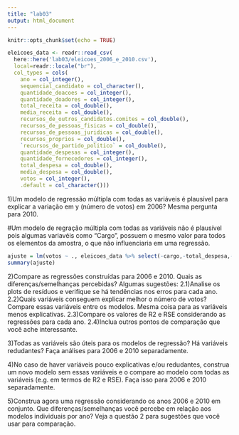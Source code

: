 ```yaml
---
title: "lab03"
output: html_document
---
```


```r
knitr::opts_chunk$set(echo = TRUE)
```

```r
eleicoes_data <- readr::read_csv(
  here::here('lab03/eleicoes_2006_e_2010.csv'), 
  local=readr::locale("br"),
  col_types = cols(
    ano = col_integer(),
    sequencial_candidato = col_character(),
    quantidade_doacoes = col_integer(),
    quantidade_doadores = col_integer(),
    total_receita = col_double(),
    media_receita = col_double(),
    recursos_de_outros_candidatos.comites = col_double(),
    recursos_de_pessoas_fisicas = col_double(),
    recursos_de_pessoas_juridicas = col_double(),
    recursos_proprios = col_double(),
    `recursos_de_partido_politico` = col_double(),
    quantidade_despesas = col_integer(),
    quantidade_fornecedores = col_integer(),
    total_despesa = col_double(),
    media_despesa = col_double(),
    votos = col_integer(),
    .default = col_character()))
```

1)Um modelo de regressão múltipla com todas as variáveis é plausível para explicar a variação em y (número de votos) em 2006? Mesma pergunta para 2010. 

#Um modelo de regração múltipla com todas as variáveis não é plausível pois algumas variavéis como "Cargo", possuem o mesmo valor para todos os elementos da amostra, o que não influenciaria em uma regressão. 

```r
ajuste = lm(votos ~ ., eleicoes_data %>% select(-cargo,-total_despesa,-sequencial_candidato))
summary(ajuste)

```
2)Compare as regressões construídas para 2006 e 2010. Quais as diferenças/semelhanças percebidas? Algumas sugestões:
  2.1)Analise os plots de resíduos e verifique se há tendências nos erros para cada ano.
  2.2)Quais variáveis conseguem explicar melhor o número de votos? Compare essas variáveis entre os modelos. Mesma coisa para as          variáveis menos explicativas.
  2.3)Compare os valores de R2 e RSE considerando as regressões para cada ano.
  2.4)Inclua outros pontos de comparação que você ache interessante.

3)Todas as variáveis são úteis para os modelos de regressão? Há variáveis redudantes? Faça análises para 2006 e 2010 separadamente. 

4)No caso de haver variáveis pouco explicativas e/ou redudantes, construa um novo modelo sem essas variáveis e o compare ao modelo com todas as variáveis (e.g. em termos de R2 e RSE). Faça isso para 2006 e 2010 separadamente. 

5)Construa agora uma regressão considerando os anos 2006 e 2010 em conjunto. Que diferenças/semelhanças você percebe em relação aos modelos individuais por ano? Veja a questão 2 para sugestões que você usar para comparação.
